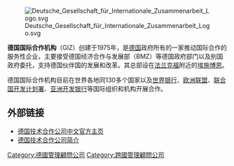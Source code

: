 [[File:Deutsche_Gesellschaft_für_Internationale_Zusammenarbeit_Logo.svg|thumb]]

'''德国国际合作机构'''（GIZ）创建于1975年，是[[德国|德国]]政府所有的一家推动国际合作的服务性企业，主要接受德国经济合作与发展部（BMZ）等德国政府部门以及别国政府委托，支持德国伙伴国的发展和改革。其总部设在[[法兰克福|法兰克福]]附近的[[埃施博恩|埃施博恩]]。

德国国际合作机构目前在世界各地同130多个国家以及[[世界银行|世界银行]]、[[欧洲联盟|欧洲联盟]]、[[联合国开发计划署|联合国开发计划署]]、[[亚洲开发银行|亚洲开发银行]]等国际组织和机构开展合作。

==外部链接==
{{Commonscat|Deutsche Gesellschaft für Internationale Zusammenarbeit}}
* [https://web.archive.org/web/20070213075945/http://www.gtz-legal-reform.org.cn/indexCN.php 德国技术合作公司中文官方主页]
* [https://web.archive.org/web/20070312033054/http://theory.people.com.cn/GB/40557/50023/50049/3499938.html 德国技术合作公司简介]

{{国际发展援助机构}}

{{Authority control}}
[[Category:德國管理顧問公司|Category:德國管理顧問公司]]
[[Category:跨國管理顧問公司|Category:跨國管理顧問公司]]